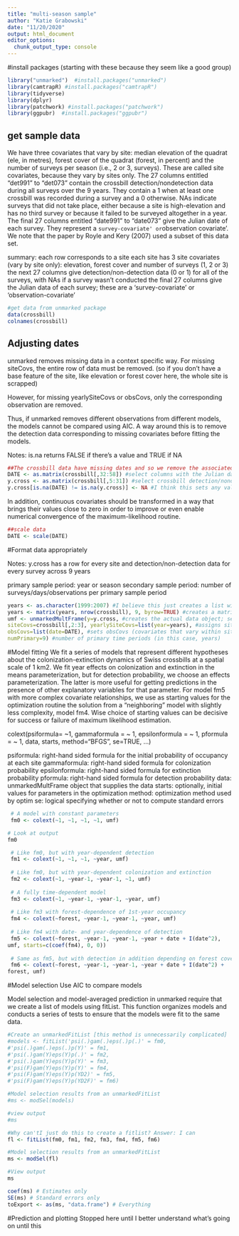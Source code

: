 ```yaml
---
title: "multi-season sample"
author: "Katie Grabowski"
date: "11/20/2020"
output: html_document
editor_options: 
  chunk_output_type: console
---
```


#install packages (starting with these because they seem like a good group)
```r
library("unmarked")  #install.packages("unmarked") 
library(camtrapR) #install.packages("camtrapR")
library(tidyverse)
library(dplyr)
library(patchwork) #install.packages("patchwork")
library(ggpubr)  #install.packages("ggpubr")
```

## get sample data
We have three covariates that vary by site: median elevation of the quadrat (ele, in metres), forest cover of the quadrat (forest, in percent) and the number of surveys per season (i.e., 2 or 3, surveys). These are called site covariates, because they vary by sites only. The 27 columns entitled "det991" to "det073" contain the crossbill detection/nondetection data during all surveys over the 9 years. They contain a 1 when at least one crossbill was recorded during a survey and a 0 otherwise. NAs indicate surveys that did not take place, either because a site is high-elevation and has no third survey or because it failed to be surveyed altogether in a year. The final 27 columns entitled "date991" to "date073" give the Julian date of each survey. They represent a `survey-covariate' or `observation covariate'. We note that the paper by Royle and Kery (2007) used a subset of this data set.

summary: 
each row corresponds to a site
each site has 3 site covariates (vary by site only): elevation, forest cover and number of surveys (1, 2 or 3)
the next 27 columns give detection/non-detection data (0 or 1) for all of the surveys, with NAs if a survey wasn't conducted
the final 27 columns give the Julian data of each survey; these are a 'survey-covariate' or 'observation-covariate'


```r
#get data from unmarked package
data(crossbill)
colnames(crossbill)
```

## Adjusting dates

unmarked removes missing data in a context specific way. For missing siteCovs, the
entire row of data must be removed. (so if you don't have a base feature of the site, like elevation or forest cover here, the whole site is scrapped)

However, for missing yearlySiteCovs or obsCovs, only
the corresponding observation are removed. 

Thus, if unmarked removes different
observations from different models, the models cannot be compared using AIC. A way
around this is to remove the detection data corresponding to missing covariates before
fitting the models.

Notes: 
is.na returns FALSE if there's a value and TRUE if NA
```r
##The crossbill data have missing dates and so we remove the associated detection/non-detection data.
DATE <- as.matrix(crossbill[,32:58]) #select columns with the Julian date of each survey
y.cross <- as.matrix(crossbill[,5:31]) #select crossbill detection/nondetection data during all surveys over the 9 years
y.cross[is.na(DATE) != is.na(y.cross)] <- NA #I think this sets any values where either the date or the detection data is missing equal to NA (if both have data, nothing happens, and if neither has data, it's already NA, I believe)
```

In addition, continuous covariates should be transformed in a way that brings their
values close to zero in order to improve or even enable numerical convergence of the
maximum-likelihood routine. 

```r
##scale data
DATE <- scale(DATE)
```

#Format data appropriately

Notes:
y.cross has a row for every site and detection/non-detection data for every survey across 9 years 

primary sample period: year or season
secondary sample period: number of surveys/days/observations per primary sample period

```r
years <- as.character(1999:2007) #I believe this just creates a list with the relevant years? another example of using colext does the same
years <- matrix(years, nrow(crossbill), 9, byrow=TRUE) #creates a matrix with each of the years across the rows, and a row for each site (another colext example does the same)
umf <- unmarkedMultFrame(y=y.cross, #creates the actual data object; sets y to y.cross (matrix of observed data)
siteCovs=crossbill[,2:3], yearlySiteCovs=list(year=years), #assigns siteCovs to the second and third columns of crossbill (elevation and forest); assigns the list of years as the yearlySiteCovs (covariates at the site-year level)
obsCovs=list(date=DATE), #sets obsCovs (covariates that vary within site-year-observation level) to DATE
numPrimary=9) #number of primary time periods (in this case, years)
```

#Model fitting
We fit a series of models that represent different hypotheses about the
colonization-extinction dynamics of Swiss crossbills at a spatial scale of 1 km2. We fit year
effects on colonization and extinction in the means parameterization, but for detection
probability, we choose an effects parameterization. The latter is more useful for getting
predictions in the presence of other explanatory variables for that parameter. For model
fm5 with more complex covariate relationships, we use as starting values for the
optimization routine the solution from a "neighboring" model with slightly less complexity,
model fm4. Wise choice of starting values can be decisive for success or failure of maximum
likelihood estimation.

colext(psiformula= ~1, gammaformula =  ~ 1, epsilonformula = ~ 1,
    pformula = ~ 1, data, starts, method="BFGS", se=TRUE, ...)

psiformula: right-hand sided formula for the initial probability of occupancy at each site
gammaformula: right-hand sided formula for colonization probability
epsilonformula: right-hand sided formula for extinction probability
pformula: right-hand sided formula for detection probability
data: unmarkedMultFrame object that supplies the data
starts: optionally, initial values for parameters in the optimization
method: optimization method used by optim
se: logical specifying whether or not to compute standard errors

```r
 # A model with constant parameters
 fm0 <- colext(~1, ~1, ~1, ~1, umf)

# Look at output
fm0

 # Like fm0, but with year-dependent detection
 fm1 <- colext(~1, ~1, ~1, ~year, umf)
 
 # Like fm0, but with year-dependent colonization and extinction
 fm2 <- colext(~1, ~year-1, ~year-1, ~1, umf)
 
 # A fully time-dependent model
 fm3 <- colext(~1, ~year-1, ~year-1, ~year, umf)
 
 # Like fm3 with forest-dependence of 1st-year occupancy
 fm4 <- colext(~forest, ~year-1, ~year-1, ~year, umf)
 
 # Like fm4 with date- and year-dependence of detection
 fm5 <- colext(~forest, ~year-1, ~year-1, ~year + date + I(date^2),
umf, starts=c(coef(fm4), 0, 0))
 
 # Same as fm5, but with detection in addition depending on forest cover
 fm6 <- colext(~forest, ~year-1, ~year-1, ~year + date + I(date^2) +
forest, umf)

```

#Model selection
Use AIC to compare models

Model selection and model-averaged prediction in unmarked require that we create a
list of models using fitList. This function organizes models and conducts a series of tests to
ensure that the models were fit to the same data.

```r
#Create an unmarkedFitList [this method is unnecessarily complicated]
#models <- fitList('psi(.)gam(.)eps(.)p(.)' = fm0,
#'psi(.)gam(.)eps(.)p(Y)' = fm1,
#'psi(.)gam(Y)eps(Y)p(.)' = fm2,
#'psi(.)gam(Y)eps(Y)p(Y)' = fm3,
#'psi(F)gam(Y)eps(Y)p(Y)' = fm4,
#'psi(F)gam(Y)eps(Y)p(YD2)' = fm5,
#'psi(F)gam(Y)eps(Y)p(YD2F)' = fm6)

#Model selection results from an unmarkedFitList
#ms <- modSel(models)

#view output
#ms

#Why can'tI just do this to create a fitlist? Answer: I can
fl <- fitList(fm0, fm1, fm2, fm3, fm4, fm5, fm6)

#Model selection results from an unmarkedFitList
ms <- modSel(fl)

#View output
ms

coef(ms) # Estimates only
SE(ms) # Standard errors only
toExport <- as(ms, "data.frame") # Everything
```

#Prediction and plotting
Stopped here until I better understand what's going on until this